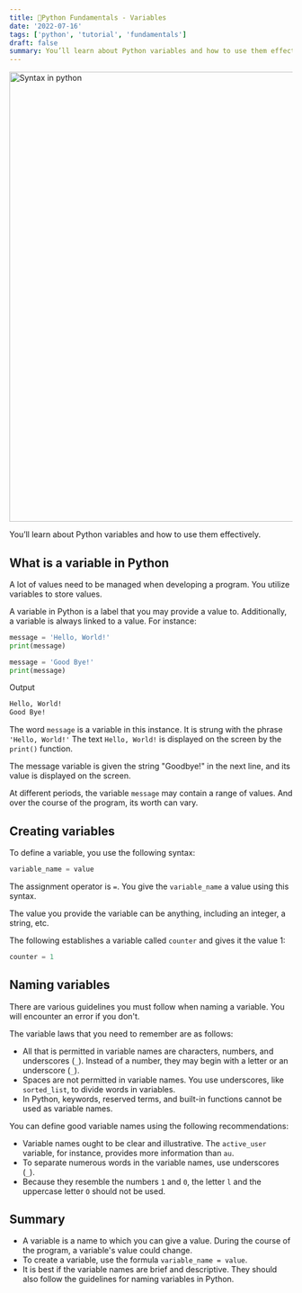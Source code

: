 ```yaml
---
title: 🐍Python Fundamentals - Variables
date: '2022-07-16'
tags: ['python', 'tutorial', 'fundamentals']
draft: false
summary: You’ll learn about Python variables and how to use them effectively.
---
```


<div className="grid place-items-center">
  <img
    className="inline rounded-lg"
    src="https://raw.githubusercontent.com/fiqgant/fiqlab/main/public/static/images/blog/python_syntax_sample.png"
    alt="Syntax in python"
    width="800"
    height="800"
  />
</div>

You’ll learn about Python variables and how to use them effectively.

## What is a variable in Python
A lot of values need to be managed when developing a program. You utilize variables to store values.

A variable in Python is a label that you may provide a value to. Additionally, a variable is always linked to a value. For instance:

```python
message = 'Hello, World!'
print(message)

message = 'Good Bye!'
print(message)
```

Output

```bash
Hello, World!
Good Bye!
```

The word `message` is a variable in this instance. It is strung with the phrase `'Hello, World!'` The text `Hello, World!` is displayed on the screen by the `print()` function.

The message variable is given the string "Goodbye!" in the next line, and its value is displayed on the screen.

At different periods, the variable `message` may contain a range of values. And over the course of the program, its worth can vary.

## Creating variables
To define a variable, you use the following syntax:

```python
variable_name = value
```
The assignment operator is `=`. You give the `variable_name` a value using this syntax.

The value you provide the variable can be anything, including an integer, a string, etc.

The following establishes a variable called `counter` and gives it the value 1:

```python
counter = 1
```

## Naming variables
There are various guidelines you must follow when naming a variable. You will encounter an error if you don't.

The variable laws that you need to remember are as follows:
- All that is permitted in variable names are characters, numbers, and underscores (`_`). Instead of a number, they may begin with a letter or an underscore (`_`).
- Spaces are not permitted in variable names. You use underscores, like `sorted_list`, to divide words in variables.
- In Python, keywords, reserved terms, and built-in functions cannot be used as variable names.

You can define good variable names using the following recommendations:
- Variable names ought to be clear and illustrative. The `active_user` variable, for instance, provides more information than `au`.
- To separate numerous words in the variable names, use underscores (`_`).
- Because they resemble the numbers `1` and `0`, the letter `l` and the uppercase letter `O` should not be used.

## Summary 
- A variable is a name to which you can give a value. During the course of the program, a variable's value could change.
- To create a variable, use the formula `variable_name = value`.
- It is best if the variable names are brief and descriptive. They should also follow the guidelines for naming variables in Python.